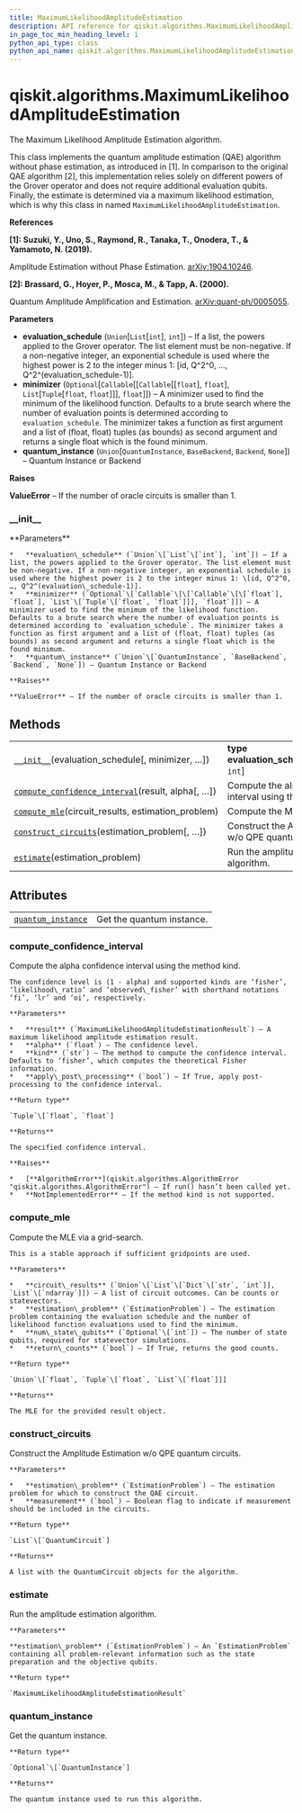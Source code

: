```yaml
---
title: MaximumLikelihoodAmplitudeEstimation
description: API reference for qiskit.algorithms.MaximumLikelihoodAmplitudeEstimation
in_page_toc_min_heading_level: 1
python_api_type: class
python_api_name: qiskit.algorithms.MaximumLikelihoodAmplitudeEstimation
---
```


# qiskit.algorithms.MaximumLikelihoodAmplitudeEstimation

<Class id="qiskit.algorithms.MaximumLikelihoodAmplitudeEstimation" isDedicatedPage={true} github="https://github.com/qiskit/qiskit/tree/stable/0.17/qiskit/algorithms/amplitude_estimators/mlae.py" signature="MaximumLikelihoodAmplitudeEstimation(evaluation_schedule, minimizer=None, quantum_instance=None)">
  The Maximum Likelihood Amplitude Estimation algorithm.

  This class implements the quantum amplitude estimation (QAE) algorithm without phase estimation, as introduced in \[1]. In comparison to the original QAE algorithm \[2], this implementation relies solely on different powers of the Grover operator and does not require additional evaluation qubits. Finally, the estimate is determined via a maximum likelihood estimation, which is why this class in named `MaximumLikelihoodAmplitudeEstimation`.

  **References**

  **\[1]: Suzuki, Y., Uno, S., Raymond, R., Tanaka, T., Onodera, T., & Yamamoto, N. (2019).**

  Amplitude Estimation without Phase Estimation. [arXiv:1904.10246](https://arxiv.org/abs/1904.10246).

  **\[2]: Brassard, G., Hoyer, P., Mosca, M., & Tapp, A. (2000).**

  Quantum Amplitude Amplification and Estimation. [arXiv:quant-ph/0005055](http://arxiv.org/abs/quant-ph/0005055).

  **Parameters**

  *   **evaluation\_schedule** (`Union`\[`List`\[`int`], `int`]) – If a list, the powers applied to the Grover operator. The list element must be non-negative. If a non-negative integer, an exponential schedule is used where the highest power is 2 to the integer minus 1: \[id, Q^2^0, …, Q^2^(evaluation\_schedule-1)].
  *   **minimizer** (`Optional`\[`Callable`\[\[`Callable`\[\[`float`], `float`], `List`\[`Tuple`\[`float`, `float`]]], `float`]]) – A minimizer used to find the minimum of the likelihood function. Defaults to a brute search where the number of evaluation points is determined according to `evaluation_schedule`. The minimizer takes a function as first argument and a list of (float, float) tuples (as bounds) as second argument and returns a single float which is the found minimum.
  *   **quantum\_instance** (`Union`\[`QuantumInstance`, `BaseBackend`, `Backend`, `None`]) – Quantum Instance or Backend

  **Raises**

  **ValueError** – If the number of oracle circuits is smaller than 1.

  ### \_\_init\_\_

  <Function id="qiskit.algorithms.MaximumLikelihoodAmplitudeEstimation.__init__" name="__init__" signature="__init__(evaluation_schedule, minimizer=None, quantum_instance=None)">
    **Parameters**

    *   **evaluation\_schedule** (`Union`\[`List`\[`int`], `int`]) – If a list, the powers applied to the Grover operator. The list element must be non-negative. If a non-negative integer, an exponential schedule is used where the highest power is 2 to the integer minus 1: \[id, Q^2^0, …, Q^2^(evaluation\_schedule-1)].
    *   **minimizer** (`Optional`\[`Callable`\[\[`Callable`\[\[`float`], `float`], `List`\[`Tuple`\[`float`, `float`]]], `float`]]) – A minimizer used to find the minimum of the likelihood function. Defaults to a brute search where the number of evaluation points is determined according to `evaluation_schedule`. The minimizer takes a function as first argument and a list of (float, float) tuples (as bounds) as second argument and returns a single float which is the found minimum.
    *   **quantum\_instance** (`Union`\[`QuantumInstance`, `BaseBackend`, `Backend`, `None`]) – Quantum Instance or Backend

    **Raises**

    **ValueError** – If the number of oracle circuits is smaller than 1.
  </Function>

  ## Methods

  |                                                                                                                                                                                                                                |                                                              |
  | ------------------------------------------------------------------------------------------------------------------------------------------------------------------------------------------------------------------------------ | ------------------------------------------------------------ |
  | [`__init__`](#qiskit.algorithms.MaximumLikelihoodAmplitudeEstimation.__init__ "qiskit.algorithms.MaximumLikelihoodAmplitudeEstimation.__init__")(evaluation\_schedule\[, minimizer, …])                                        | **type evaluation\_schedule**`Union`\[`List`\[`int`], `int`] |
  | [`compute_confidence_interval`](#qiskit.algorithms.MaximumLikelihoodAmplitudeEstimation.compute_confidence_interval "qiskit.algorithms.MaximumLikelihoodAmplitudeEstimation.compute_confidence_interval")(result, alpha\[, …]) | Compute the alpha confidence interval using the method kind. |
  | [`compute_mle`](#qiskit.algorithms.MaximumLikelihoodAmplitudeEstimation.compute_mle "qiskit.algorithms.MaximumLikelihoodAmplitudeEstimation.compute_mle")(circuit\_results, estimation\_problem)                               | Compute the MLE via a grid-search.                           |
  | [`construct_circuits`](#qiskit.algorithms.MaximumLikelihoodAmplitudeEstimation.construct_circuits "qiskit.algorithms.MaximumLikelihoodAmplitudeEstimation.construct_circuits")(estimation\_problem\[, …])                      | Construct the Amplitude Estimation w/o QPE quantum circuits. |
  | [`estimate`](#qiskit.algorithms.MaximumLikelihoodAmplitudeEstimation.estimate "qiskit.algorithms.MaximumLikelihoodAmplitudeEstimation.estimate")(estimation\_problem)                                                          | Run the amplitude estimation algorithm.                      |

  ## Attributes

  |                                                                                                                                                                          |                           |
  | ------------------------------------------------------------------------------------------------------------------------------------------------------------------------ | ------------------------- |
  | [`quantum_instance`](#qiskit.algorithms.MaximumLikelihoodAmplitudeEstimation.quantum_instance "qiskit.algorithms.MaximumLikelihoodAmplitudeEstimation.quantum_instance") | Get the quantum instance. |

  ### compute\_confidence\_interval

  <Function id="qiskit.algorithms.MaximumLikelihoodAmplitudeEstimation.compute_confidence_interval" name="compute_confidence_interval" signature="static compute_confidence_interval(result, alpha, kind='fisher', apply_post_processing=False)">
    Compute the alpha confidence interval using the method kind.

    The confidence level is (1 - alpha) and supported kinds are ‘fisher’, ‘likelihood\_ratio’ and ‘observed\_fisher’ with shorthand notations ‘fi’, ‘lr’ and ‘oi’, respectively.

    **Parameters**

    *   **result** (`MaximumLikelihoodAmplitudeEstimationResult`) – A maximum likelihood amplitude estimation result.
    *   **alpha** (`float`) – The confidence level.
    *   **kind** (`str`) – The method to compute the confidence interval. Defaults to ‘fisher’, which computes the theoretical Fisher information.
    *   **apply\_post\_processing** (`bool`) – If True, apply post-processing to the confidence interval.

    **Return type**

    `Tuple`\[`float`, `float`]

    **Returns**

    The specified confidence interval.

    **Raises**

    *   [**AlgorithmError**](qiskit.algorithms.AlgorithmError "qiskit.algorithms.AlgorithmError") – If run() hasn’t been called yet.
    *   **NotImplementedError** – If the method kind is not supported.
  </Function>

  ### compute\_mle

  <Function id="qiskit.algorithms.MaximumLikelihoodAmplitudeEstimation.compute_mle" name="compute_mle" signature="compute_mle(circuit_results, estimation_problem, num_state_qubits=None, return_counts=False)">
    Compute the MLE via a grid-search.

    This is a stable approach if sufficient gridpoints are used.

    **Parameters**

    *   **circuit\_results** (`Union`\[`List`\[`Dict`\[`str`, `int`]], `List`\[`ndarray`]]) – A list of circuit outcomes. Can be counts or statevectors.
    *   **estimation\_problem** (`EstimationProblem`) – The estimation problem containing the evaluation schedule and the number of likelihood function evaluations used to find the minimum.
    *   **num\_state\_qubits** (`Optional`\[`int`]) – The number of state qubits, required for statevector simulations.
    *   **return\_counts** (`bool`) – If True, returns the good counts.

    **Return type**

    `Union`\[`float`, `Tuple`\[`float`, `List`\[`float`]]]

    **Returns**

    The MLE for the provided result object.
  </Function>

  ### construct\_circuits

  <Function id="qiskit.algorithms.MaximumLikelihoodAmplitudeEstimation.construct_circuits" name="construct_circuits" signature="construct_circuits(estimation_problem, measurement=False)">
    Construct the Amplitude Estimation w/o QPE quantum circuits.

    **Parameters**

    *   **estimation\_problem** (`EstimationProblem`) – The estimation problem for which to construct the QAE circuit.
    *   **measurement** (`bool`) – Boolean flag to indicate if measurement should be included in the circuits.

    **Return type**

    `List`\[`QuantumCircuit`]

    **Returns**

    A list with the QuantumCircuit objects for the algorithm.
  </Function>

  ### estimate

  <Function id="qiskit.algorithms.MaximumLikelihoodAmplitudeEstimation.estimate" name="estimate" signature="estimate(estimation_problem)">
    Run the amplitude estimation algorithm.

    **Parameters**

    **estimation\_problem** (`EstimationProblem`) – An `EstimationProblem` containing all problem-relevant information such as the state preparation and the objective qubits.

    **Return type**

    `MaximumLikelihoodAmplitudeEstimationResult`
  </Function>

  ### quantum\_instance

  <Function id="qiskit.algorithms.MaximumLikelihoodAmplitudeEstimation.quantum_instance" name="quantum_instance" signature="property quantum_instance">
    Get the quantum instance.

    **Return type**

    `Optional`\[`QuantumInstance`]

    **Returns**

    The quantum instance used to run this algorithm.
  </Function>
</Class>


